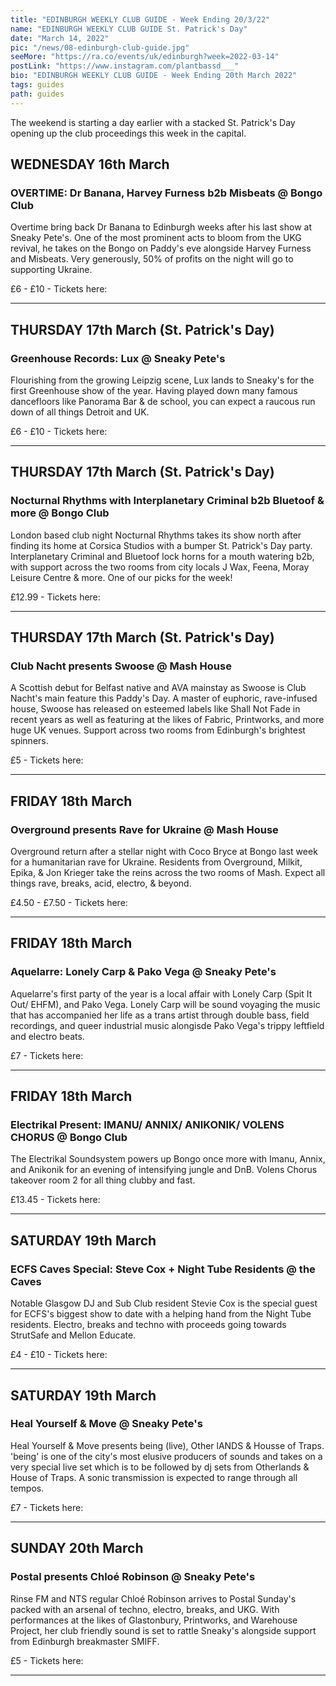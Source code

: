 ---
title: "EDINBURGH WEEKLY CLUB GUIDE - Week Ending 20/3/22"
name: "EDINBURGH WEEKLY CLUB GUIDE St. Patrick's Day"
date: "March 14, 2022"
pic: "/news/08-edinburgh-club-guide.jpg"
seeMore: "https://ra.co/events/uk/edinburgh?week=2022-03-14"
postLink: "https://www.instagram.com/plantbassd___"
bio: "EDINBURGH WEEKLY CLUB GUIDE - Week Ending 20th March 2022"
tags: guides
path: guides
---

The weekend is starting a day earlier with a stacked St. Patrick's Day opening up the club proceedings this week in the capital.

## WEDNESDAY 16th March

<div className="row"><div className="col clubGuide">

[<Picture src="/news/club-guide/08-overtime.jpg" alt="OVERTIME: Dr Banana, Harvey Furness b2b Misbeats @ Bongo Club" size={1200}/>](https://ra.co/events/1502624)

</div><div className="col clubGuide">

### OVERTIME: Dr Banana, Harvey Furness b2b Misbeats @ Bongo Club

Overtime bring back Dr Banana to Edinburgh weeks after his last show at Sneaky Pete's. One of the most prominent acts to bloom from the UKG revival, he takes on the Bongo on Paddy's eve alongside Harvey Furness and Misbeats. Very generously, 50% of profits on the night will go to supporting Ukraine.

£6 - £10 - Tickets here: <HoverLink url="ra.co/events/1502624" external inline />

</div></div><hr/>

## THURSDAY 17th March (St. Patrick's Day)

<div className="row"><div className="col clubGuide">

[<Picture src="/news/club-guide/08-greenhouse.jpg" alt="Greenhouse Records: Lux @ Sneaky Pete's" size={1200}/>](https://ra.co/events/1498831)

</div><div className="col clubGuide">

### Greenhouse Records: Lux @ Sneaky Pete's

Flourishing from the growing Leipzig scene, Lux lands to Sneaky's for the first Greenhouse show of the year. Having played down many famous dancefloors like Panorama Bar & de school, you can expect a raucous run down of all things Detroit and UK.

£6 - £10 - Tickets here: <HoverLink url="ra.co/events/1498831" external inline />

</div></div><hr/>

## THURSDAY 17th March (St. Patrick's Day)

<div className="row"><div className="col clubGuide">

[<Picture src="/news/club-guide/08-nocturnal.jpg" alt="Nocturnal Rhythms with Interplanetary Criminal b2b Bluetoof & more @ Bongo Club" size={1200}/>](https://ra.co/events/1501882)

</div><div className="col clubGuide">

### Nocturnal Rhythms with Interplanetary Criminal b2b Bluetoof & more @ Bongo Club

London based club night Nocturnal Rhythms takes its show north after finding its home at Corsica Studios with a bumper St. Patrick's Day party. Interplanetary Criminal and Bluetoof lock horns for a mouth watering b2b, with support across the two rooms from city locals J Wax, Feena, Moray Leisure Centre & more. One of our picks for the week!

£12.99 - Tickets here: <HoverLink url="ra.co/events/1501882" external inline />

</div></div><hr/>

## THURSDAY 17th March (St. Patrick's Day)

<div className="row"><div className="col clubGuide">

[<Picture src="/news/club-guide/08-swoose.jpg" alt="Club Nacht presents Swoose @ Mash House" size={1200}/>](https://ra.co/events/1508813)

</div><div className="col clubGuide">

### Club Nacht presents Swoose @ Mash House

A Scottish debut for Belfast native and AVA mainstay as Swoose is Club Nacht's main feature this Paddy's Day. A master of euphoric, rave-infused house, Swoose has released on esteemed labels like Shall Not Fade in recent years as well as featuring at the likes of Fabric, Printworks, and more huge UK venues. Support across two rooms from Edinburgh's brightest spinners.

£5 - Tickets here: <HoverLink url="ra.co/events/1508813" external inline />

</div></div><hr/>

## FRIDAY 18th March

<div className="row"><div className="col clubGuide">

[<Picture src="/news/club-guide/08-ukraine.jpg" alt="Overground presents Rave for Ukraine @ Mash House" size={1200}/>](https://ra.co/events/1507548)

</div><div className="col clubGuide">

### Overground presents Rave for Ukraine @ Mash House

Overground return after a stellar night with Coco Bryce at Bongo last week for a humanitarian rave for Ukraine. Residents from Overground, Milkit, Epika, & Jon Krieger take the reins across the two rooms of Mash. Expect all things rave, breaks, acid, electro, & beyond.

£4.50 - £7.50 - Tickets here: <HoverLink url="ra.co/events/1507548" external inline />

</div></div><hr/>

## FRIDAY 18th March

<div className="row"><div className="col clubGuide">

[<Picture src="/news/club-guide/08-aquelarre.jpg" alt="Aquelarre: Lonely Carp & Pako Vega @ Sneaky Pete's" size={1200}/>](https://ra.co/events/1503161)

</div><div className="col clubGuide">

### Aquelarre: Lonely Carp & Pako Vega @ Sneaky Pete's

Aquelarre's first party of the year is a local affair with Lonely Carp (Spit It Out/ EHFM), and Pako Vega. Lonely Carp will be sound voyaging the music that has accompanied her life as a trans artist through double bass, field recordings, and queer industrial music alongisde Pako Vega's trippy leftfield and electro beats.

£7 - Tickets here: <HoverLink url="ra.co/events/1503161" external inline />

</div></div><hr/>

## FRIDAY 18th March

<div className="row"><div className="col clubGuide">

[<Picture src="/news/club-guide/08-electrikal.jpg" alt="Electrikal Present: IMANU/ ANNIX/ ANIKONIK/ VOLENS CHORUS @ Bongo Club" size={1200}/>](https://www.skiddle.com/whats-on/Edinburgh/The-Bongo-Club/Electrikal-Present-IMANU--ANNIX--ANIKONIK/36011006/)

</div><div className="col clubGuide">

### Electrikal Present: IMANU/ ANNIX/ ANIKONIK/ VOLENS CHORUS @ Bongo Club

The Electrikal Soundsystem powers up Bongo once more with Imanu, Annix, and Anikonik for an evening of intensifying jungle and DnB. Volens Chorus takeover room 2 for all thing clubby and fast.

£13.45 - Tickets here: <HoverLink url="www.skiddle.com/whats-on/Edinburgh/The-Bongo-Club/Electrikal-Present-IMANU--ANNIX--ANIKONIK/36011006/" external inline />

</div></div><hr/>

## SATURDAY 19th March

<div className="row"><div className="col clubGuide">

[<Picture src="/news/club-guide/08-caves.jpg" alt="ECFS Caves Special: Steve Cox + Night Tube Residents @ the Caves" size={1200}/>](https://ra.co/events/1508183)

</div><div className="col clubGuide">

### ECFS Caves Special: Steve Cox + Night Tube Residents @ the Caves

Notable Glasgow DJ and Sub Club resident Stevie Cox is the special guest for ECFS's biggest show to date with a helping hand from the Night Tube residents. Electro, breaks and techno with proceeds going towards StrutSafe and Mellon Educate.

£4 - £10 - Tickets here: <HoverLink url="ra.co/events/1508183" external inline />

</div></div><hr/>

## SATURDAY 19th March

<div className="row"><div className="col clubGuide">

[<Picture src="/news/club-guide/08-hyam.jpg" alt="Heal Yourself & Move @ Sneaky Pete's" size={1200}/>](https://ra.co/events/1504117)

</div><div className="col clubGuide">

### Heal Yourself & Move @ Sneaky Pete's

Heal Yourself & Move presents being (live), Other lANDS & Housse of Traps. 'being' is one of the city's most elusive producers of sounds and takes on a very special live set which is to be followed by dj sets from Otherlands & House of Traps. A sonic transmission is expected to range through all tempos.

£7 - Tickets here: <HoverLink url="ra.co/events/1504117" external inline />

</div></div><hr/>

## SUNDAY 20th March

<div className="row"><div className="col clubGuide">

[<Picture src="/news/club-guide/08-chloe.jpg" alt="Postal presents Chloé Robinson @ Sneaky Pete's" size={1200}/>](https://ra.co/events/1510403)

</div><div className="col clubGuide">

### Postal presents Chloé Robinson @ Sneaky Pete's

Rinse FM and NTS regular Chloé Robinson arrives to Postal Sunday's packed with an arsenal of techno, electro, breaks, and UKG. With performances at the likes of Glastonbury, Printworks, and Warehouse Project, her club friendly sound is set to rattle Sneaky's alongside support from Edinburgh breakmaster SMIFF.

£5 - Tickets here: <HoverLink url="ra.co/events/1510403" external inline />

</div></div><hr/>

